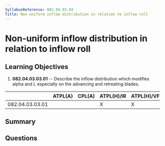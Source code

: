 ```yaml
---
SyllabusReference: 082.04.03.03
Title: Non-uniform inflow distribution in relation to inflow roll
---
```


# Non-uniform inflow distribution in relation to inflow roll

## Learning Objectives

1.  **082.04.03.03.01** -- Describe the inflow distribution which modifies alpha
    and L especially on the advancing and retreating blades.

|                 | ATPL(A) | CPL(A) | ATPL(H)/IR | ATPL(H)/VFR | CPL(H) | IR | CBIR(A) |
| --------------- | ------- | ------ | ---------- | ----------- | ------ | -- | ------- |
| 082.04.03.03.01 |         |        | X          | X           | X      |    |         |

## Summary

## Questions
